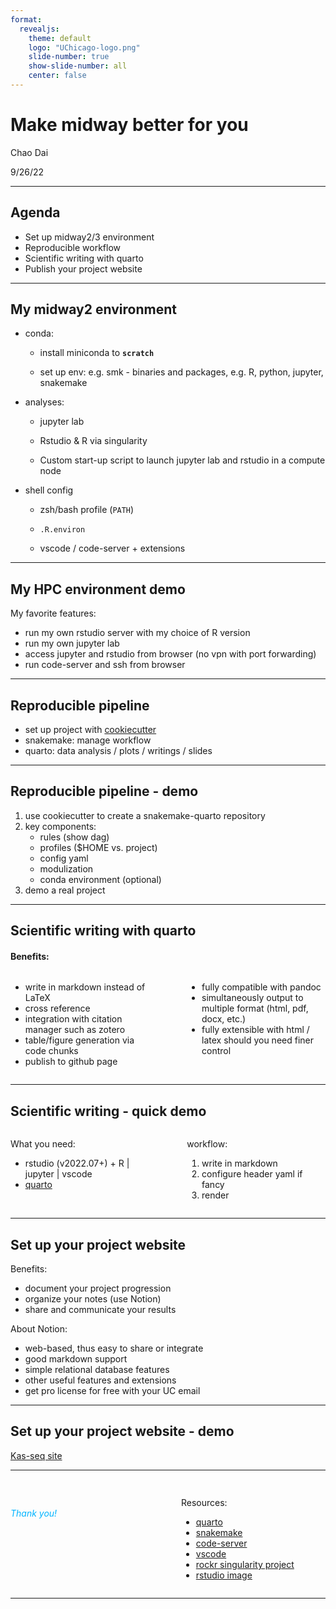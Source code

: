 ```yaml
---
format: 
  revealjs:
    theme: default
    logo: "UChicago-logo.png"
    slide-number: true
    show-slide-number: all
    center: false
---
```


# Make midway better for you {.absolute top="1" background-image="background.jpg" background-opacity="0.2"}

Chao Dai

9/26/22

------------------------------------------------------------------------

## Agenda {background-image="background.jpg" background-opacity="0.1"}

-   Set up midway2/3 environment
-   Reproducible workflow
-   Scientific writing with quarto
-   Publish your project website

------------------------------------------------------------------------

## My midway2 environment {.smaller background-image="code.jpg" background-opacity="0.1"}

-   conda:
    -   install miniconda to **`scratch`**

    -   set up env: e.g. smk - binaries and packages, e.g. R, python, jupyter, snakemake
-   analyses:
    -   jupyter lab

    -   Rstudio & R via singularity

    -   Custom start-up script to launch jupyter lab and rstudio in a compute node
-   shell config
    -   zsh/bash profile (`PATH`)

    -   `.R.environ`

    -   vscode / code-server + extensions

------------------------------------------------------------------------

## My HPC environment demo {.smaller background-image="code.jpg" background-opacity="0.1"}

My favorite features: 

- run my own rstudio server with my choice of R version
- run my own jupyter lab
- access jupyter and rstudio from browser (no vpn with port forwarding)
- run code-server and ssh from browser

------------------------------------------------------------------------

## Reproducible pipeline {background-image="sand.jpg" background-opacity="0.2"}

-   set up project with [cookiecutter](https://github.com/daiuc/cookiecutter-quarto-smk)
-   snakemake: manage workflow
-   quarto: data analysis / plots / writings / slides

------------------------------------------------------------------------

## Reproducible pipeline - demo {.smaller background-image="sand.jpg" background-opacity="0.2"}

1.  use cookiecutter to create a snakemake-quarto repository
2.  key components:
    -   rules (show dag)
    -   profiles ($HOME vs. project)
    -   config yaml
    -   modulization
    -   conda environment (optional)
3.  demo a real project

------------------------------------------------------------------------

## Scientific writing with quarto {.smaller background-image="pen.jpg" background-opacity="0.1"}

#### Benefits:

:::: {.columns}
::: {.column width="48%"}
-   write in markdown instead of LaTeX
-   cross reference
-   integration with citation manager such as zotero
-   table/figure generation via code chunks
-   publish to github page
:::

::: {.column width="4%"}
:::

::: {.column width="48%"}
-   fully compatible with pandoc
-   simultaneously output to multiple format (html, pdf, docx, etc.)
-   fully extensible with html / latex should you need finer control
:::
::::

------------------------------------------------------------------------

## Scientific writing - quick demo {.smaller background-image="pen.jpg" background-opacity="0.1"}

:::: {.columns}
::: {.column width="48%"}
What you need:

- rstudio (v2022.07+) + R | jupyter | vscode
- [quarto](https://github.com/quarto-dev/quarto-cli)
:::

::: {.column width="4%"}
:::

::: {.column width="48%"}
workflow:

1. write in markdown
2. configure header yaml if fancy
3. render
:::
::::
------------------------------------------------------------------------

## Set up your project website {.smaller background-image="bulbs.jpg" background-opacity="0.2"}

Benefits:

-   document your project progression
-   organize your notes (use Notion)
-   share and communicate your results

About Notion:

-   web-based, thus easy to share or integrate
-   good markdown support
-   simple relational database features
-   other useful features and extensions
-   get pro license for free with your UC email

------------------------------------------------------------------------

## Set up your project website - demo { background-image="bulbs.jpg" background-opacity="0.2" }
::: {.absolute left="40%" top="30%"}
[Kas-seq site](http://daiuc.github.io/kas-seq)
:::
------------------------------------------------------------------------

## {background-image="coffee.jpg" background-opacity="0.2"}

:::: {.columns}

::: {.column width="40%" layout-valign="center"}
::::: {.r-fit-text style="color:#00B4FF"}
<br>
*Thank you!* 
:::::
:::

::: {.column width="10%"}
:::

::: {.column width="50%"}

Resources: 

- [quarto](https://quarto.org/docs/guide/)
- [snakemake](https://snakemake.readthedocs.io/en/stable/)
- [code-server](https://coder.com/docs/code-server/latest/guide)
- [vscode](https://code.visualstudio.com)
- [rockr singularity project](https://rocker-project.org/use/singularity.html)
- [rstudio image](https://hub.docker.com/repository/docker/bajiame/rstudio)
:::
::::

------------------------------------------------------------------------